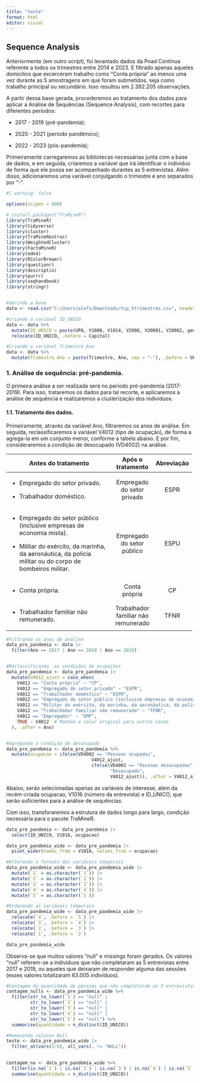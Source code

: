 ```yaml
---
title: "teste"
format: html
editor: visual
---
```


## Sequence Analysis

Anteriormente (em outro script), foi levantado dados da Pnad Contínua referente a todos os trimestres entre 2014 e 2023. E filtrado apenas aqueles domicílios que excerceram trabalho como "Conta própria" ao menos uma vez durante as 5 amostragens em que foram submetidos, seja como trabalho principal ou secundário. Isso resultou em 2.392.205 observações.

A partir dessa base gerada, procederemos ao tratamento dos dados para aplicar a Análise de Sequências (Sequence Analysis), com recortes para diferentes períodos:

-   2017 - 2019 (pré-pandemia);

-   2020 - 2021 (período pandêmico);

-   2022 - 2023 (pós-pandemia);

Primeiramente carregaremos as bibliotecas necessárias junta com a base de dados, e em seguida, criaremos a variável que irá identificar o indíviduo de forma que ele possa ser acompanhado durantes as 5 entrevistas. Além disso, adicionaremos uma variável conjulgando o trimestre e ano separados por "-".

```r
#| warning: false

options(scipen = 999)

# install.packages("TraMineR")
library(TraMineR)
library(tidyverse)
library(cluster)
library(TraMineRextras)
library(WeightedCluster)
library(FactoMineR)
library(ade4)
library(RColorBrewer)
library(questionr)
library(descriptio)
library(purrr)
library(seqhandbook)
library(stringr)


#abrindo a base
data <- read.csv("C:/Users/alefs/Downloads/tcp_5trimestres.csv", header = TRUE, sep = ",", stringsAsFactors = FALSE)

#criando a variável ID_UNICO
data <- data %>%
  mutate(ID_UNICO = paste(UPA, V1008, V1014, V2008, V20081, V20082, genero, Estrato, sep = "_")) %>%
  relocate(ID_UNICO, .before = Capital)

#Criando a variável Trimestre_Ano
data <- data %>%
  mutate(Trimestre_Ano = paste(Trimestre, Ano, sep = "-"), .before = UF)
```

### 1. Análise de sequência: pré-pandemia.

O primeira análise a ser realizada será no período pré-pandemia (2017-2019). Para isso, trataremos os dados para tal recorte, e aplicaremos a análise de sequência e realizaremos a clusterização dos indíviduos.

#### 1.1. Tratamento dos dados.

Primeiramente, através da variável Ano, filtraremos os anos de análise. Em seguida, reclassificaremos a variável V4012 (tipo de ocupação), de forma a agrega-la em um conjunto menor, conforme a tabela abaixo. E por fim, consideraremos a condição de desocupado (VD4002) na análise.

+-----------------------------------------------------------------------------------------------------------+-------------------------------------+------------------+
| Antes do tratamento                                                                                       | Após o tratamento                   | Abreviação       |
+===========================================================================================================+:===================================:+:================:+
| -   Empregado do setor privado.                                                                           | Empregado do setor privado          | ESPR             |
|                                                                                                           |                                     |                  |
| -   Trabalhador doméstico.                                                                                |                                     |                  |
+-----------------------------------------------------------------------------------------------------------+-------------------------------------+------------------+
| -   Empregado do setor público (inclusive empresas de economia mista).                                    | Empregado do setor público          | ESPU             |
|                                                                                                           |                                     |                  |
| -   Militar do exército, da marinha, da aeronáutica, da polícia militar ou do corpo de bombeiros militar. |                                     |                  |
+-----------------------------------------------------------------------------------------------------------+-------------------------------------+------------------+
| -   Conta própria.                                                                                        | Conta própria                       | CP               |
+-----------------------------------------------------------------------------------------------------------+-------------------------------------+------------------+
| -   Trabalhador familiar não remunerado.                                                                  | Trabalhador familiar não remunerado | TFNR             |
+-----------------------------------------------------------------------------------------------------------+-------------------------------------+------------------+

```r

#Filtrando os anos de análise
data_pre_pandemia <- data |> 
  filter(Ano == 2017 | Ano == 2018 | Ano == 2019)


#Reclassificando  as condições de ocupações
data_pre_pandemia <- data_pre_pandemia |> 
  mutate(V4012_ajust = case_when(
    V4012 == "Conta própria" ~ "CP",
    V4012 == "Empregado do setor privado" ~ "ESPR",
    V4012 == "Trabalhador doméstico" ~ "ESPR",
    V4012 == "Empregado do setor público (inclusive empresas de economia mista)" ~ "ESPU",
    V4012 == "Militar do exército, da marinha, da aeronáutica, da polícia militar ou do corpo de bombeiros militar" ~ "ESPU",
    V4012 == "Trabalhador familiar não remunerado" ~ "TFNR",
    V4012 == "Empregador" ~ "EMP",
    TRUE ~ V4012  # Mantém o valor original para outros casos
  ), .after = Ano)


#Agregando a condição de desocupado
data_pre_pandemia <- data_pre_pandemia %>%
  mutate(ocupacao = ifelse(VD4002 == "Pessoas ocupadas", 
                                V4012_ajust, 
                                ifelse(VD4002 == "Pessoas desocupadas", 
                                       "Desocupado", 
                                       V4012_ajust)), .after = V4012_ajust)
```

Abaixo, serão selecionadas apenas as variáveis de interesse, além da recém-criada ocupacao, V1016 (número da entrevista) e ID_UNICO, que serão suficientes para a análise de sequências.

Com isso, transforaremos a estrutura de dados longo para largo, condição necessária para o pacote TraMineR.

```r

data_pre_pandemia <- data_pre_pandemia |> 
  select(ID_UNICO, V1016, ocupacao)

data_pre_pandemia_wide <- data_pre_pandemia |> 
  pivot_wider(names_from = V1016, values_from = ocupacao)

#Alterando o formato das variáveis temporais
data_pre_pandemia_wide <- data_pre_pandemia_wide |> 
  mutate(`1` = as.character(`1`)) |> 
  mutate(`2` = as.character(`2`)) |> 
  mutate(`3` = as.character(`3`)) |> 
  mutate(`4` = as.character(`4`)) |> 
  mutate(`5` = as.character(`5`))

#Ordenando as variáveis temporais
data_pre_pandemia_wide <- data_pre_pandemia_wide |>
  relocate(`4`, .before = `5`) |> 
  relocate(`3`, .before = `4`) |> 
  relocate(`2`, .before = `3`) |> 
  relocate(`1`, .before = `2`)

data_pre_pandemia_wide
```

Observa-se que muitos valores "null" e missings foram gerados. Os valores "null" referem-se a indivíduos que não completaram as 5 entrevistas entre 2017 e 2019, ou aqueles que deixaram de responder alguma das sessões (esses valores totalizaram 63.005 indivíduos).

```r
#Contagem da quantidade de pessoas que não completaram as 5 entrevistas no período de referência
contagem_nulls <- data_pre_pandemia_wide %>%
  filter(str_to_lower(`1`) == "null" | 
         str_to_lower(`2`) == "null" | 
         str_to_lower(`3`) == "null" | 
         str_to_lower(`4`) == "null" | 
         str_to_lower(`5`) == "null") %>%
  summarise(quantidade = n_distinct(ID_UNICO))

#Removendo valores Null
teste <- data_pre_pandemia_wide |> 
  filter_at(vars(2:6), all_vars(. != "NULL"))
  

contagem_na <- data_pre_pandemia_wide %>%
  filter(is.na(`1`) | is.na(`2`) | is.na(`3`) | is.na(`4`) | is.na(`5`)) %>%
  summarise(quantidade = n_distinct(ID_UNICO))
```
